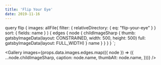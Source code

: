 ```yaml
---
title: 'Flip Your Eye'
date: 2019-11-16
---
```



  query flip {
    images: allFile(
      filter: { relativeDirectory: { eq: "flip-your-eye" } }
      sort: { fields: name }
    ) {
      edges {
        node {
          childImageSharp {
            thumb: gatsbyImageData(layout: CONSTRAINED, width: 500, height: 500)
            full: gatsbyImageData(layout: FULL_WIDTH)
          }
          name
        }
      }
    }
  }
`;

<Gallery
  images={props.data.images.edges.map(({ node }) => ({
    ...node.childImageSharp,
    caption: node.name,
    thumbAlt: node.name,
  }))}
/>

